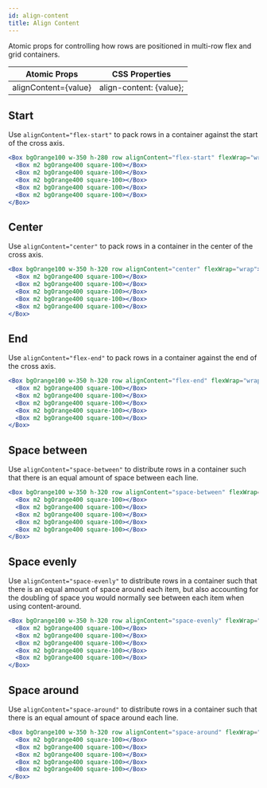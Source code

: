 ```yaml
---
id: align-content
title: Align Content
---
```


Atomic props for controlling how rows are positioned in multi-row flex and grid containers.

| Atomic Props         | CSS Properties          |
| -------------------- | ----------------------- |
| alignContent={value} | align-content: {value}; |

## Start

Use `alignContent="flex-start"` to pack rows in a container against the start of the cross axis.

```jsx live
<Box bgOrange100 w-350 h-280 row alignContent="flex-start" flexWrap="wrap">
  <Box m2 bgOrange400 square-100></Box>
  <Box m2 bgOrange400 square-100></Box>
  <Box m2 bgOrange400 square-100></Box>
  <Box m2 bgOrange400 square-100></Box>
  <Box m2 bgOrange400 square-100></Box>
</Box>
```

## Center

Use `alignContent="center"` to pack rows in a container in the center of the cross axis.

```jsx live
<Box bgOrange100 w-350 h-320 row alignContent="center" flexWrap="wrap">
  <Box m2 bgOrange400 square-100></Box>
  <Box m2 bgOrange400 square-100></Box>
  <Box m2 bgOrange400 square-100></Box>
  <Box m2 bgOrange400 square-100></Box>
  <Box m2 bgOrange400 square-100></Box>
</Box>
```

## End

Use `alignContent="flex-end"` to pack rows in a container against the end of the cross axis.

```jsx live
<Box bgOrange100 w-350 h-320 row alignContent="flex-end" flexWrap="wrap">
  <Box m2 bgOrange400 square-100></Box>
  <Box m2 bgOrange400 square-100></Box>
  <Box m2 bgOrange400 square-100></Box>
  <Box m2 bgOrange400 square-100></Box>
  <Box m2 bgOrange400 square-100></Box>
</Box>
```

## Space between

Use `alignContent="space-between"` to distribute rows in a container such that there is an equal amount of space between each line.

```jsx live
<Box bgOrange100 w-350 h-320 row alignContent="space-between" flexWrap="wrap">
  <Box m2 bgOrange400 square-100></Box>
  <Box m2 bgOrange400 square-100></Box>
  <Box m2 bgOrange400 square-100></Box>
  <Box m2 bgOrange400 square-100></Box>
  <Box m2 bgOrange400 square-100></Box>
</Box>
```

## Space evenly

Use `alignContent="space-evenly"` to distribute rows in a container such that there is an equal amount of space around each item, but also accounting for the doubling of space you would normally see between each item when using content-around.

```jsx live
<Box bgOrange100 w-350 h-320 row alignContent="space-evenly" flexWrap="wrap">
  <Box m2 bgOrange400 square-100></Box>
  <Box m2 bgOrange400 square-100></Box>
  <Box m2 bgOrange400 square-100></Box>
  <Box m2 bgOrange400 square-100></Box>
  <Box m2 bgOrange400 square-100></Box>
</Box>
```

## Space around

Use `alignContent="space-around"` to distribute rows in a container such that there is an equal amount of space around each line.

```jsx live
<Box bgOrange100 w-350 h-320 row alignContent="space-around" flexWrap="wrap">
  <Box m2 bgOrange400 square-100></Box>
  <Box m2 bgOrange400 square-100></Box>
  <Box m2 bgOrange400 square-100></Box>
  <Box m2 bgOrange400 square-100></Box>
  <Box m2 bgOrange400 square-100></Box>
</Box>
```
